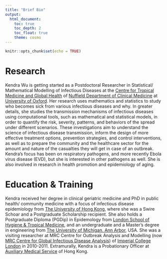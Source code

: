 ---
title: "Brief Bio"
output: 
  html_document:
    toc: true
    toc_depth: 2
    toc_float: true
    theme: cosmo
---

```{r setup, include=FALSE}
knitr::opts_chunk$set(echo = TRUE)
```

# Research
Kendra Wu is getting started as a Postdoctoral Researcher in Statistical/ Mathematical Modelling of Infectious Diseases at the [Centre for Tropical Medicine and Global Health](https://www.tropicalmedicine.ox.ac.uk) of [Nuffield Department of Clinical Medicine](https://www.ndm.ox.ac.uk) at [University of Oxford](http://www.ox.ac.uk). Her research uses mathematics and statistics to study who becomes sick from various infectious diseases and why. In greater details, she studies the transmission mechanisms of infectious diseases using computational tools, such as mathematical and statistical models, in order to quantify the risk, severity, patterns, and behaviors of the spread under different scenarios. These investigations aim to understand the science of infectious disease transmission, inform the design of more effective treatment options, prevention strategies, and control interventions, as well as to prepare the community and the healthcare sector for the amount and nature of the casualties they will get in case of an outbreak. Kendra's focus has been on respiratory pathogens, and more recently Ebola virus disease (EVD), but she is interested in other pathogens as well. She is also involved in research in health promotion and epidemiology of aging.

# Education \& Training
Kendra received her degree in clinical geriatric medicine and PhD in public health/ community medicine with a focus of infectious disease epidemiology from [The University of Hong Kong](http://www.hku.hk), where she was a Swire Schoar and a Postgraduate Scholarship recipient. She also holds a Postgraduate Diploma (PGDip) in Epidemology from [London School of Hygiene \& Tropical Medicine](https://www.lshtm.ac.uk), and an undergraduate and a Master's degree in engineering from [The University of Michigan, Ann Arbor](http://umich.edu), USA. She was a visiting researcher at MRC Centre for Outbreak Analysis and Modelling (now [MRC Centre for Global Infectious Disease Analysis](https://www.imperial.ac.uk/mrc-outbreaks)) of [Imperial College London](http://www.imperial.ac.uk) in 2010-2011. Extramurally, Kendra is a Probationary Officer at [Auxiliary Medical Service](https://www.ams.gov.hk) of Hong Kong.